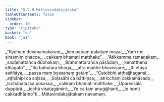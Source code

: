 ```yaml
---
title: "5.2.9 Mittavindakajātaka"
tableOfContents: false
sidebar:
  order: 10
type: "tipitaka"
basket: "su"
book: "ja1"
---
```



<DynamicBreadcrumb />

<Division number="100" book="ja1" bookNo="22" page="268">

<Paragraph number="1265" type="verses" book="ja1">
_“Kyāhaṃ devānamakaraṃ,_  
_kiṃ pāpaṃ pakataṃ mayā;_  
_Yaṃ me sirasmiṃ ohacca,_  
_cakkaṃ bhamati matthake”._  

</Paragraph>

</Division>
<Division number="101" book="ja1" bookNo="22" page="268">

<Paragraph number="1266" type="verses" book="ja1">
_“Atikkamma ramaṇakaṃ,_  
_sadāmattañca dūbhakaṃ;_  
_Brahmattarañca pāsādaṃ,_  
_kenatthena idhāgato”._  

</Paragraph>

</Division>
<Division number="102" book="ja1" bookNo="22" page="268">

<Paragraph number="1267" type="verses" book="ja1">
_“Ito bahutarā bhogā,_  
_atra maññe bhavissare;_  
_Iti etāya saññāya,_  
_passa maṃ byasanaṃ gataṃ”._  

</Paragraph>

</Division>
<Division number="103" book="ja1" bookNo="22" page="268">

<Paragraph number="1268" type="verses" book="ja1">
_“Catubbhi aṭṭhajjhagamā,_  
_aṭṭhāhipi ca soḷasa;_  
_Soḷasāhi ca bāttiṃsa,_  
_atricchaṃ cakkamāsado;_  
_Icchāhatassa posassa,_  
_cakkaṃ bhamati matthake._  

</Paragraph>

</Division>
<Division number="104" book="ja1" bookNo="22" page="268">

<Paragraph number="1269" type="verses" book="ja1">
_Uparivisālā duppūrā,_  
_icchā visaṭagāminī;_  
_Ye ca taṃ anugijjhanti,_  
_te honti cakkadhārino”ti._  


</Paragraph>
</Division>

<Paragraph number="1270" type="center" book="ja1">
Mittavindakajātakaṃ navamaṃ.
</Paragraph>